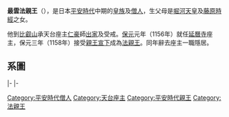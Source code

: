 {{Unreferenced|time=2016-08-20T08:33:43+00:00}}
{{東亞男性歷史人物
|名稱 =最雲法親王
|身份 =日本[[親王_(東亞)|親王]]
|國家 =[[日本|大和王朝]]
|時代 =[[平安時代|平安時代]]中期
|姓 =（無）
|名 =不詳
|封爵 =[[法親王|法親王]]
|出生日期 =[[長治_(堀河天皇)|長治]]元年（1104年）
|逝世日期 =[[應保|應保]]二年二月十六（1162年3月3日（58歲））
|法號 =
|父親 = [[堀河天皇|堀河天皇]]
|母親 = [[藤原時經|藤原時經]]女
|異母兄弟 =[[鳥羽天皇|鳥羽天皇]]
|異母姊妹 =[[悰子內親王|悰子內親王]]、[[懷子內親王|懷子內親王]]、[[喜子內親王|喜子內親王]]
}}
{{Japanese|japanese=最雲法親王|kana=さいうんほっしんのう}}
'''最雲法親王'''（{{bd|1104年||1162年|3月3日}}），是日本[[平安時代|平安時代]]中期的[[皇族|皇族]]及[[僧人|僧人]]，生父母是[[堀河天皇|堀河天皇]]及[[藤原時經|藤原時經]]之女。

他到[[比叡山|比叡山]]承天台座主[[仁豪|仁豪]]師[[出家|出家]]及受戒。[[保元|保元]]元年（1156年）就任[[延曆寺|延曆寺]]座主，保元三年（1158年）接受[[親王宣下|親王宣下]]成為[[法親王|法親王]]。同年辭去座主一職隱居。

== 系圖 ==   
{{日本皇室平安後期}}

{{start box|width=auto}}
{{s-rel}}
|-
{{s-before|[[藤原仁實|仁實]]}}
{{s-title|[[三千院|三千院]]門跡|第13世}}
{{s-after|[[藤原最忠|最忠]]}}
|-
{{s-before|[[行玄|行玄]]}}
{{s-title|[[天台座主|天台座主]]|第49世<br>1156年4月21日－1162年3月18日}}
{{s-after|[[覺忠|覺忠]]}}
{{end box}}

[[Category:平安時代僧人|Category:平安時代僧人]]
[[Category:天台座主|Category:天台座主]]
[[Category:平安時代親王|Category:平安時代親王]]
[[Category:法親王|Category:法親王]]